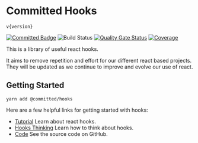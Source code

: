 
<Meta title="Introduction" />

# Committed Hooks

<code>v{version}</code>

[![Committed Badge](https://img.shields.io/endpoint?url=https%3A%2F%2Fcommitted.software%2Fbadge)](https://committed.io)
![Build Status](https://github.com/commitd/hooks/workflows/main/badge.svg?branch=main)
[![Quality Gate Status](https://sonarcloud.io/api/project_badges/measure?project=commitd_hooks&metric=alert_status)](https://sonarcloud.io/dashboard?id=commitd_hooks)
[![Coverage](https://sonarcloud.io/api/project_badges/measure?project=commitd_hooks&metric=coverage)](https://sonarcloud.io/dashboard?id=commitd_hooks)

This is a library of useful react hooks.

It aims to remove repetition and effort for our different react based projects.
They will be updated as we continue to improve and evolve our use of react.

## Getting Started

```
yarn add @committed/hooks
```

Here are a few helpful links for getting started with hooks:

- [Tutorial](https://reactjs.org/docs/hooks-overview.html) Learn about react hooks.
- [Hooks Thinking](https://wattenberger.com/blog/react-hooks) Learn how to think about hooks.
- [Code](https://github.com/commitd/hooks) See the source code on GitHub.
